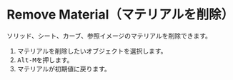 
# Remove Material（マテリアルを削除）

<Reference shortcut="Alt-M" command="Remove Material" button="" />

ソリッド、シート、カーブ、参照イメージのマテリアルを削除できます。

1. マテリアルを削除したいオブジェクトを選択します。
2. <kbd>Alt-M</kbd>を押します。
3. マテリアルが初期値に戻ります。



